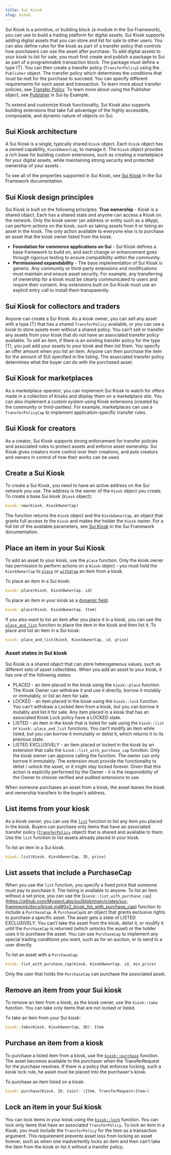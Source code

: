 ```yaml
---
title: Sui Kiosk
slug: kiosk
---
```


Sui Kiosk is a primitive, or building block (a module in the Sui Framework), you can use to build a trading platform for digital assets. Sui Kiosk supports adding digital assets that you can store and list for sale to other users. You can also define rules for the kiosk as part of a transfer policy that controls how purchasers can use the asset after purchase.
To add digital assets to your kiosk to list for sale, you must first create and publish a package to Sui as part of a programmable transaction block. The package must define a type (T). You can then create a transfer policy (`TransferPolicy`) using the `Publisher` object. The transfer policy which determines the conditions that must be met for the purchase to succeed. You can specify different requirements for each asset and transaction. To learn more about transfer policies, see [Transfer Policy](https://github.com/MystenLabs/sui/blob/main/crates/sui-framework/docs/transfer_policy.md). To learn more about using the Publisher object, see [Publisher](https://examples.sui.io/basics/publisher.html) in Sui by Example.

To extend and customize Kiosk functionality, Sui Kiosk also supports building extensions that take full advantage of the highly accessible, composable, and dynamic nature of objects on Sui.

## Sui Kiosk architecture

A Sui Kiosk is a single, typically shared `Kiosk` object. Each `Kiosk` object has a owned capability, `KioskOwnerCap`, to manage it. The `Kiosk` object provides a rich base for building custom extensions, such as creating a marketplace for your digital assets, while maintaining strong security and protected ownership of your assets .

To see all of the properties supported in Sui Kiosk, see [Sui Kiosk](https://github.com/MystenLabs/sui/blob/main/crates/sui-framework/docs/kiosk.md) in the Sui Framework documentation.

## Sui Kiosk design principles

Sui Kiosk is built on the following principles:
**True ownership** - Kiosk is a shared object. Each has a shared state and anyone can access a Kiosk on the network. Only the kiosk owner (an address or entity such as a dApp), can perform actions on the kiosk, such as taking assets from it or listing an asset in the kiosk. The only action available to everyone else is to purchase an asset that the kiosk owner listed from the kiosk.

- **Foundation for commerce applications on Sui** - Sui Kiosk defines a base framework to build on, and each change or enhancement goes through rigorous testing to ensure compatibility within the community.
- **Permissioned expandability** - The base implementation of Sui Kiosk is generic. Any community or third-party extensions and modifications must maintain and ensure asset security. For example, any transferring of ownership for a kiosk must be clearly communicated to users and require their consent. Any extensions built on Sui Kiosk must use an explicit entry call to install them transparently.

## Sui Kiosk for collectors and traders

Anyone can create a Sui Kiosk. As a kiosk owner, you can sell any asset with a type (T) that has a shared `TransferPolicy` available, or you can use a kiosk to store assets even without a shared policy. You can’t sell or transfer any assets from your kiosk that do not have an associated transfer policy available.
To sell an item, if there is an existing transfer policy for the type (T), you just add your assets to your kiosk and then list them. You specify an offer amount when you list an item. Anyone can then purchase the item for the amount of SUI specified in the listing. The associated transfer policy determines what the buyer can do with the purchased asset.

## Sui Kiosk for marketplaces

As a marketplace operator, you can implement Sui Kiosk to watch for offers made in a collection of kiosks and display them on a marketplace site. You can also implement a custom system using Kiosk extensions (created by the community or third-parties). For example, marketplaces can use a `TransferPolicyCap` to implement application-specific transfer rules.

## Sui Kiosk for creators

As a creator, Sui Kiosk supports strong enforcement for transfer policies and associated rules to protect assets and enforce asset ownership. Sui Kiosk gives creators more control over their creations, and puts creators and owners in control of how their works can be used.

## Create a Sui Kiosk

To create a Sui Kiosk, you need to have an active address on the Sui network you use. The address is the owner of the `Kiosk` object you create.
To create a base Sui kiosk (`Kiosk` object):

```rust
kiosk::new(Kiosk, KioskOwnerCap)
```

The function returns the `Kiosk` object and the `KioskOwnerCap`, an object that grants full access to the `Kiosk` and makes the holder the `Kiosk` owner.
For a full list of the available parameters, see [Sui Kiosk](https://github.com/MystenLabs/sui/blob/main/crates/sui-framework/docs/kiosk.md) in the Sui Framework documentation.

## Place an item in your Sui Kiosk

To add an asset to your kiosk, use the `place` function. Only the kiosk owner has permission to perform actions on a `Kiosk` object - you must hold the `KioskOwnerCap` to [`place`](https://github.com/MystenLabs/sui/blob/main/crates/sui-framework/docs/kiosk.md#0x2_kiosk_place) or [`withdraw`](https://github.com/MystenLabs/sui/blob/main/crates/sui-framework/docs/kiosk.md#function-withdraw) an item from a kiosk.

To place an item in a Sui kiosk:

```rust
kiosk::place(Kiosk, KioskOwnerCap, id)
```

To place an item in your kiosk as a [dynamic field](https://docs.sui.io/build/programming-with-objects/ch5-dynamic-fields):

```rust
kiosk::place(Kiosk, KioskOwnerCap, Item)
```

If you also want to list an item after you place it in a kiosk, you can use the [`place_and_list`](https://github.com/MystenLabs/sui/blob/main/crates/sui-framework/docs/kiosk.md#0x2_kiosk_place_and_list) function to place the item in the kiosk and then list it.
To place and list an item in a Sui kiosk:

```rust
kiosk::place_and_list(Kiosk, KioskOwnerCap, id, price)
```

### Asset states in Sui kiosk

Sui Kiosk is a shared object that can store heterogeneous values, such as different sets of asset collectibles. When you add an asset to your kiosk, it has one of the following states:

- PLACED - an item placed in the kiosk using the `kiosk::place` function. The Kiosk Owner can withdraw it and use it directly, borrow it mutably or immutably, or list an item for sale.
- LOCKED - an item placed in the kiosk using the `kiosk::lock` function. You can’t withdraw a Locked item from a kiosk, but you can borrow it mutably and list it for sale. Any item placed in a kiosk that has an associated Kiosk Lock policy have a LOCKED state.
- LISTED - an item in the kiosk that is listed for sale using the `kiosk::list` or `kiosk::place_and_list` functions. You can’t modify an item while listed, but you can borrow it immutably or delist it, which returns it to its previous state.
- LISTED EXCLUSIVELY - an item placed or locked in the kiosk by an extension that calls the `kiosk::list_with_purchase_cap` function. Only the kiosk owner can approve calling the function. The owner can only borrow it immutably. The extension must provide the functionality to delist / unlock the asset, or it might stay locked forever. Given that this action is explicitly performed by the Owner - it is the responsibility of the Owner to choose verified and audited extensions to use.

When someone purchases an asset from a kiosk, the asset leaves the kiosk and ownership transfers to the buyer’s address.

## List items from your kiosk

As a kiosk owner, you can use the [`list`](https://github.com/MystenLabs/sui/blob/main/crates/sui-framework/docs/kiosk.md#0x2_kiosk_list) function to list any item you placed in the kiosk. Buyers can purchase only items that have an associated transfer policy ([`TransferPolicy`](https://github.com/MystenLabs/sui/blob/main/crates/sui-framework/docs/transfer_policy.md) object) that is shared and available to them. Use the `list` function to list assets already placed in your kiosk.

To list an item in a Sui kiosk:

```rust
kiosk::list(Kiosk, KioskOwnerCap, ID, price)
```

## List assets that include a PurchaseCap

When you use the `list` function, you specify a fixed price that someone must pay to purchase it. The listing is available to anyone. To list an item without a set price, you can use the [`kiosk::list_with_purchase_cap`] (https://github.com/MystenLabs/sui/blob/main/crates/sui-framework/docs/kiosk.md#0x2_kiosk_list_with_purchase_cap) function to include a `PurchaseCap`. A `PurchaseCap`is an object that grants exclusive rights to purchase a specific asset. The asset gets a state of LISTED EXCLUSIVELY. You can’t take the asset from the kiosk, delist it, or modify it until the `PurchaseCap` is returned (which unlocks the asset) or the holder uses it to purchase the asset. You can use `PurchaseCap` to implement any special trading conditions you want, such as for an auction, or to send to a user directly.

To list an asset with a `PurchaseCap`:

```rust
kiosk::list_with_purchase_cap(Kiosk, KioskOwnerCap, id, min_price)
```

Only the user that holds the `PurchaseCap` can purchase the associated asset.

## Remove an item from your Sui kiosk

To remove an item from a kiosk, as the kiosk owner, use the `kiosk::take` function. You can take only items that are not locked or listed.

To take an item from your Sui kiosk:

```rust
kiosk::take(Kiosk, KioskOwnerCap, ID): Item
```

## Purchase an item from a kiosk

To purchase a listed item from a kiosk, use the [`kiosk::purchase`](https://github.com/MystenLabs/sui/blob/main/crates/sui-framework/docs/kiosk.md#function-purchase) function. The asset becomes available to the purchaser when the TransferRequest for the purchase resolves. If there is a policy that enforces locking, such a kiosk lock rule, he asset must be placed into the purchaser's kiosk.

To purchase an item listed on a kiosk:

```rust
kiosk::purchase(Kiosk, ID, Coin): (Item, TransferRequest<Item>)
```

## Lock an item in your Sui kiosk

You can lock items in your kiosk using the [`kiosk::lock`](https://github.com/MystenLabs/sui/blob/main/crates/sui-framework/docs/kiosk.md#0x2_kiosk_lock) function. You can lock only items that have an associated `TransferPolicy`. To lock an item in a Kiosk, you must include the `TransferPolicy` for the item as a transaction argument. This requirement prevents asset loss from locking an asset forever, such as when one inadvertently locks an item and then can’t take the item from the kiosk or list it without a transfer policy.
